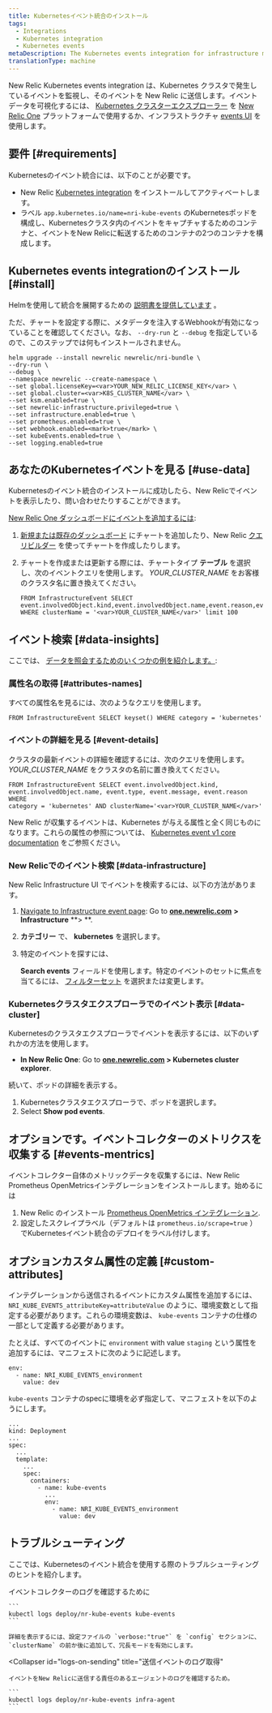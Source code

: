 ```yaml
---
title: Kubernetesイベント統合のインストール
tags:
  - Integrations
  - Kubernetes integration
  - Kubernetes events
metaDescription: The Kubernetes events integration for infrastructure monitoring watches for events happening in Kubernetes clusters and sends them to New Relic.
translationType: machine
---
```


New Relic Kubernetes events integration は、Kubernetes クラスタで発生しているイベントを監視し、そのイベントを New Relic に送信します。イベントデータを可視化するには、 [Kubernetes クラスターエクスプローラー](/docs/integrations/kubernetes-integration/cluster-explorer/kubernetes-cluster-explorer) を [New Relic One](/docs/new-relic-one/use-new-relic-one/get-started/introduction-new-relic-one) プラットフォームで使用するか、インフラストラクチャ [events UI](/docs/infrastructure/new-relic-infrastructure/infrastructure-ui-pages/infrastructure-events-page-live-feed-every-config-change) を使用します。

## 要件 [#requirements]

Kubernetesのイベント統合には、以下のことが必要です。

* New Relic [Kubernetes integration](/docs/integrations/kubernetes-integration/installation/kubernetes-installation-configuration) をインストールしてアクティベートします。
* ラベル `app.kubernetes.io/name=nri-kube-events` のKubernetesポッドを構成し、Kubernetesクラスタ内のイベントをキャプチャするためのコンテナと、イベントをNew Relicに転送するためのコンテナの2つのコンテナを構成します。

## Kubernetes events integrationのインストール [#install]

Helmを使用して統合を展開するための [説明書を提供しています](/docs/kubernetes-pixie/kubernetes-integration/installation/install-kubernetes-integration-using-helm) 。

ただ、チャートを設定する際に、メタデータを注入するWebhookが有効になっていることを確認してください。なお、 `--dry-run` と `--debug` を指定しているので、このステップでは何もインストールされません。

```
helm upgrade --install newrelic newrelic/nri-bundle \
--dry-run \
--debug \
--namespace newrelic --create-namespace \
--set global.licenseKey=<var>YOUR_NEW_RELIC_LICENSE_KEY</var> \
--set global.cluster=<var>K8S_CLUSTER_NAME</var> \
--set ksm.enabled=true \
--set newrelic-infrastructure.privileged=true \
--set infrastructure.enabled=true \
--set prometheus.enabled=true \
--set webhook.enabled=<mark>true</mark> \
--set kubeEvents.enabled=true \
--set logging.enabled=true
```

## あなたのKubernetesイベントを見る [#use-data]

Kubernetesのイベント統合のインストールに成功したら、New Relicでイベントを表示したり、問い合わせたりすることができます。

[New Relic One ダッシュボードにイベントを追加するには](/docs/dashboards/new-relic-one-dashboards/get-started/introduction-new-relic-one-dashboards):

1. [新規または既存のダッシュボード](/docs/query-your-data/explore-query-data/dashboards/introduction-dashboards/) にチャートを追加したり、New Relic [クエリビルダー](/docs/chart-builder/use-chart-builder/get-started/introduction-chart-builder) を使ってチャートを作成したりします。

2. チャートを作成または更新する際には、チャートタイプ **テーブル** を選択し、次のイベントクエリを使用します。 <var>YOUR_CLUSTER_NAME</var> をお客様のクラスタ名に置き換えてください。

   ```
   FROM InfrastructureEvent SELECT
   event.involvedObject.kind,event.involvedObject.name,event.reason,event.message 
   WHERE clusterName = '<var>YOUR_CLUSTER_NAME</var>' limit 100
   ```

## イベント検索 [#data-insights]

ここでは、 [データを照会するためのいくつかの例を紹介します。](/docs/using-new-relic/data/understand-data/query-new-relic-data):

### 属性名の取得 [#attributes-names]

すべての属性名を見るには、次のようなクエリを使用します。

```
FROM InfrastructureEvent SELECT keyset() WHERE category = 'kubernetes'
```

### イベントの詳細を見る [#event-details]

クラスタの最新イベントの詳細を確認するには、次のクエリを使用します。 <var>YOUR_CLUSTER_NAME</var> をクラスタの名前に置き換えてください。

```
FROM InfrastructureEvent SELECT event.involvedObject.kind, 
event.involvedObject.name, event.type, event.message, event.reason WHERE 
category = 'kubernetes' AND clusterName='<var>YOUR_CLUSTER_NAME</var>'​
```

New Relic が収集するイベントは、Kubernetes が与える属性と全く同じものになります。これらの属性の参照については、 [Kubernetes event v1 core documentation](https://kubernetes.io/docs/reference/generated/kubernetes-api/v1.19/#event-v1-core) をご参照ください。

### New Relicでのイベント検索 [#data-infrastructure]

New Relic Infrastructure UI でイベントを検索するには、以下の方法があります。

1. [Navigate to Infrastructure event page](http://one.newrelic.com): Go to [**one.newrelic.com**](http://one.newrelic.com) **> Infrastructure** **> **.

2. **カテゴリー** で、 **kubernetes** を選択します。

3. 特定のイベントを探すには、

   <Icon name="fe-search"/>

   **Search events** フィールドを使用します。特定のイベントのセットに焦点を当てるには、 [フィルターセット](/docs/scopes-organize-your-infrastructure) を選択または変更します。

### Kubernetesクラスタエクスプローラでのイベント表示 [#data-cluster]

Kubernetesのクラスタエクスプローラでイベントを表示するには、以下のいずれかの方法を使用します。

* **In New Relic One**: Go to **[one.newrelic.com](http://one.newrelic.com) > Kubernetes cluster explorer**.

続いて、ポッドの詳細を表示する。

1. Kubernetesクラスタエクスプローラで、ポッドを選択します。
2. Select **Show pod events**.

## オプションです。イベントコレクターのメトリクスを収集する [#events-mentrics]

イベントコレクター自体のメトリックデータを収集するには、New Relic Prometheus OpenMetricsインテグレーションをインストールします。始めるには

1. New Relic のインストール [Prometheus OpenMetrics インテグレーション](/docs/integrations/prometheus-integrations/prometheus-kubernetes/new-relic-prometheus-openmetrics-integration-kubernetes).
2. 設定したスクレイプラベル（デフォルトは `prometheus.io/scrape=true` ）でKubernetesイベント統合のデプロイをラベル付けします。

## オプションカスタム属性の定義 [#custom-attributes]

インテグレーションから送信されるイベントにカスタム属性を追加するには、 `NRI_KUBE_EVENTS_attributeKey=attributeValue` のように、環境変数として指定する必要があります。これらの環境変数は、 `kube-events` コンテナの仕様の一部として定義する必要があります。

たとえば、すべてのイベントに `environment` with value `staging` という属性を追加するには、マニフェストに次のように記述します。

```
env: 
  - name: NRI_KUBE_EVENTS_environment 
    value: dev
```

`kube-events` コンテナのspecに環境を必ず指定して、マニフェストを以下のようにします。

```
...
kind: Deployment
...
spec:
  ...
  template:
    ...
    spec:
      containers:
        - name: kube-events
          ...
          env:
            - name: NRI_KUBE_EVENTS_environment
              value: dev
```

## トラブルシューティング

ここでは、Kubernetesのイベント統合を使用する際のトラブルシューティングのヒントを紹介します。

<CollapserGroup>
  <Collapser
    id="logs-on-collection"
    title="イベントコレクションのログ取得"
  >
    イベントコレクターのログを確認するために

    ```
    kubectl logs deploy/nr-kube-events kube-events
    ```

    詳細を表示するには、設定ファイルの `verbose:"true"` を `config` セクションに、 `clusterName` の前か後に追加して、冗長モードを有効にします。
  </Collapser>

  <Collapser
    id="logs-on-sending"
    title="送信イベントのログ取得"
  >
    イベントをNew Relicに送信する責任のあるエージェントのログを確認するため。

    ```
    kubectl logs deploy/nr-kube-events infra-agent
    ```
  </Collapser>
</CollapserGroup>